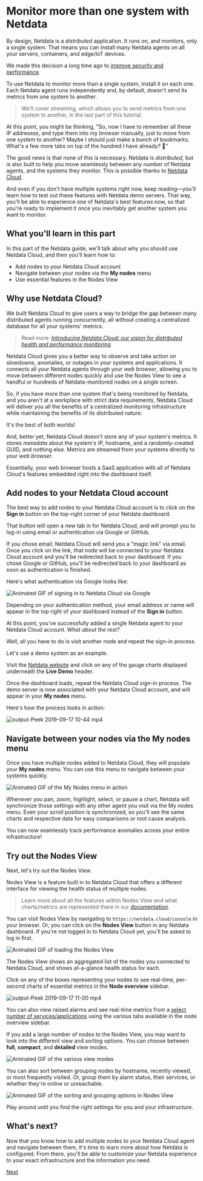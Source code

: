 # Monitor more than one system with Netdata

By design, Netdata is a _distributed_ application. It runs on, and monitors, only a single system. That means you can
install many Netdata agents on all your servers, containers, and edge/IoT devices.

We made this decision a long time ago to [improve security and performance](/tutorials/part-01/).

To use Netdata to monitor more than a single system, install it on each one. Each Netdata agent runs independently and,
by default, doesn't send its metrics from one system to another.

> We'll cover _streaming_, which allows you to send metrics from one system to another, in the last part of this 
> tutorial.

At this point, you might be thinking, "So, now I have to remember all these IP addresess, and type them into my browser
manually, just to move from one system to another? Maybe I should just make a bunch of bookmarks. What's a few more tabs
on top of the hundred I have already? 🤬"

The good news is that none of this is necessary. Netdata is _distributed_, but is also built to help you move seamlessly
between any number of Netdata agents, and the systems they monitor. This is possible thanks to [Netdata
Cloud](../netdata-cloud/README.md).

And even if you don't have multiple systems right now, keep reading—you'll learn how to test out these features with
Netdata demo servers. That way, you'll be able to experience one of Netdata's best features now, so that you're ready to
implement it once you inevitably get another system you want to monitor.

## What you'll learn in this part

In this part of the Netdata guide, we'll talk about why you should use Netdata Cloud, and then you'll learn how to:

-   Add nodes to your Netdata Cloud account 
-   Navigate between your nodes via the **My nodes** menu 
-   Use essential features in the Nodes View

## Why use Netdata Cloud?

We built Netdata Cloud to give users a way to bridge the gap between many distributed agents running concurrently, all
without creating a centralized database for all your systems' metrics.

> Read more: [_Introducing Netdata Cloud: our vision for distributed health and performance 
> monitoring_](https://blog.netdata.cloud/posts/netdata-cloud-announcement/).

Netdata Cloud gives you a better way to observe and take action on slowdowns, anomalies, or outages in your systems and
applications. It connects all your Netdata agents through your _web browser_, allowing you to move between different
nodes quickly and use the Nodes View to see a handful or hundreds of Netdata-monitored nodes on a single screen.

So, if you have more than one system that's being monitored by Netdata, and you aren't at a workplace with strict data
requirements, Netdata Cloud will deliver you all the benefits of a centralized monitoring infrastructure while
maintaining the benefits of its distributed nature.

It's the best of both worlds!

And, better yet, Netdata Cloud doesn't store any of your system's metrics. It stores _metadata_ about the system's IP,
hostname, and a randomly-created GUID, and nothing else. Metrics are streamed from your systems directly to your _web
browser_.

Essentially, your web browser hosts a SaaS application with all of Netdata Cloud's features embedded right into the
dashboard itself.

## Add nodes to your Netdata Cloud account

The best way to add nodes to your Netdata Cloud account is to click on the **Sign in** button on the top-right corner of
your Netdata dashboard.

That button will open a new tab in for Netdata Cloud, and will prompt you to log-in using email or authentication via
Google or GitHub.

If you chose email, Netdata Cloud will send you a "magic link" via email. Once you click on the link, that node will be
connected to your Netdata Cloud account and you'll be redirected back to your dashboard. If you chose Google or GitHub, you'll be redirected back to your dashboard as soon as authentication is finished.

Here's what authentication via Google looks like:

![Animated GIF of signing in to Netdata Cloud via
Google](https://user-images.githubusercontent.com/1153921/65063750-bb460b00-d933-11e9-934c-b17e2b18f37c.gif)

Depending on your authentication method, your email address or name will appear in the top right of your dashboard
instead of the **Sign in** button.

At this point, you've successfully added a single Netdata agent to your Netdata Cloud account. _What about the rest?_

Well, all you have to do is visit another node and repeat the sign-in process.

Let's use a demo system as an example.

Visit the [Netdata website](https://www.netdata.cloud/#live-demo) and click on any of the gauge charts displayed underneath the **Live Demo** header.

Once the dashboard loads, repeat the Netdata Cloud sign-in process. The demo server is now associated with your Netdata Cloud account, and will appear in your **My nodes** menu.

Here's how the process looks in action:

![output-Peek 2019-09-17 10-44 mp4](https://user-images.githubusercontent.com/1153921/65066115-9d2ed980-d938-11e9-83c5-8127886dbe11.gif)

## Navigate between your nodes via the My nodes menu

Once you have multiple nodes added to Netdata Cloud, they will populate your **My nodes** menu. You can use this menu to
navigate between your systems quickly.

![Animated GIF of the My Nodes menu in
action](https://user-images.githubusercontent.com/1153921/65066485-483f9300-d939-11e9-87d0-b4718cb8122a.gif)

Whenever you pan, zoom, highlight, select, or pause a chart, Netdata will synchronize those settings with any other
agent you visit via the My nodes menu. Even your scroll position is synchronized, so you'll see the same charts and
respective data for easy comparisons or root cause analysis.

You can now seamlessly track performance anomalies across your entire infrastructure!

## Try out the Nodes View

Next, let's try out the Nodes View.

Nodes View is a feature built in to Netdata Cloud that offers a different interface for viewing the health status of multiple nodes.

> Learn more about all the features within Nodes View and what charts/metrics are represented there in our
[documentation](../netdata-cloud/nodes-view.md).

You can visit Nodes View by navigating to `https://netdata.cloud/console` in your browser. Or, you can click on the **Nodes View** button in any Netdata dashboard. If you're not logged in to Netdata Cloud yet, you'll be asked to log in first.

![Animated GIF of loading the Nodes View](https://user-images.githubusercontent.com/1153921/65066750-d7e54180-d939-11e9-9415-a8556ed99a02.gif)

The Nodes View shows an aggregated list of the nodes you connected to Netdata Cloud, and shows at-a-glance health status for each.

Click on any of the boxes representing your nodes to see real-time, per-second charts of essential metrics in the **Node overview** sidebar.

![output-Peek 2019-09-17 11-00 mp4](https://user-images.githubusercontent.com/1153921/65067327-192a2100-d93b-11e9-9824-80e142ac62c5.gif)

You can also view raised alarms and see real-time metrics from a [select number of services/applications](../netdata-cloud/nodes-view/#services-available-in-the-nodes-view) using the various tabs available in the node overview sidebar.

If you add a large number of nodes to the Nodes View, you may want to look into the different view and sorting options. You can choose between **full**, **compact**, and **detailed** view modes.

![Animated GIF of the various view modes](https://user-images.githubusercontent.com/1153921/65068318-4bd51900-d93d-11e9-8720-b3bd76809d16.gif)

You can also sort between grouping nodes by hostname, recently viewed, or most frequestly visited. Or, group them by alarm status, their services, or whether they're online or unreachable.

![Animated GIF of the sorting and grouping options in Nodes View](https://user-images.githubusercontent.com/1153921/65068421-7b842100-d93d-11e9-8a9a-e2afb06a99f6.gif)

Play around until you find the right settings for you and your infrastructure.

## What's next?

Now that you know how to add multiple nodes to your Netdata Cloud agent and navigate between them, it's time to learn more about how Netdata is configured. From there, you'll be able to customize your Netdata experience to your exact infrastructure and the information you need.

[Next](part-04/)